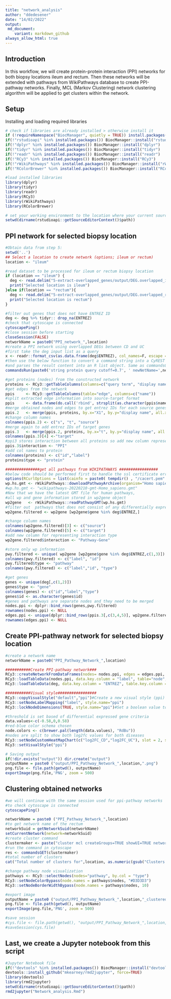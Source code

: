 ```yaml
---
title: "network_analysis"
author: "ddedesener"
date: "14/02/2022"
output:
 md_document:
    variant: markdown_github
always_allow_html: true
---
```

## Introduction
In this workflow, we will create protein-protein interaction (PPI) networks for both biopsy locations ileum and rectum.
Then these networks will be extended with pathways from WikiPathways database to create PPI-pathway networks. Finally, MCL (Markov Clustering) network clustering algorithm will be applied to get clusters within the network.

## Setup
Installing and loading required libraries
```r
# check if libraries are already installed > otherwise install it
if (!requireNamespace("BiocManager", quietly = TRUE)) install.packages("BiocManager")
if(!"rstudioapi" %in% installed.packages()) BiocManager::install("rstudioapi")
if(!"dplyr" %in% installed.packages()) BiocManager::install("dplyr")
if(!"tidyr" %in% installed.packages()) BiocManager::install("tidyr")
if(!"readr" %in% installed.packages()) BiocManager::install("readr")
if(!"RCy3" %in% installed.packages()) BiocManager::install("RCy3")
if(!"rWikiPathways" %in% installed.packages()) BiocManager::install("rWikiPathways")
if(!"RColorBrewer" %in% installed.packages()) BiocManager::install("RColorBrewer")

#load installed libraries
library(dplyr)
library(tidyr)
library(readr)
library(RCy3)
library(rWikiPathways)
library(RColorBrewer)

# set your working environment to the location where your current source file is saved into.
setwd(dirname(rstudioapi::getSourceEditorContext()$path))
```

## PPI network for selected biopsy location
```r
#Obtain data from step 5:
setwd('..')
## Select a location to create network (options; ileum or rectum)
location <- "ileum"

#read dataset to be processed for ileum or rectum biopsy location
if (location == "ileum") {
  deg <- read.delim("5-extract-overlapped_genes/output/DEG.overlapped_ileum")
  print("Selected location is ileum")
}else if(location == "rectum"){ 
  deg <- read.delim("5-extract-overlapped_genes/output/DEG.overlapped_rectum")
  print("Selected location is rectum")
}

#filter out genes that does not have ENTREZ ID 
deg <- deg %>% tidyr:: drop_na(ENTREZ)
#check that cytoscape is connected
cytoscapePing()
#close session before starting
closeSession(FALSE)
networkName = paste0("PPI_network_",location)
#create a PPI network using overlapped DEGs between CD and UC
#first take the deg input list as a query
x <- readr::format_csv(as.data.frame(deg$ENTREZ), col_names=F, escape = "double", eol =",")
#then use the below function to convert a command string into a CyREST query URL, executes a GET request, 
#and parses the result content into an R list object. Same as commandsGET
commandsRun(paste0('string protein query cutoff=0.7', ' newNetName=',networkName, ' query=',x,' limit=0'))

#get proteins (nodes) from the constructed network
proteins <- RCy3::getTableColumns(columns=c("query term", "display name"))
#get edges from the network
ppis     <- RCy3::getTableColumns(table="edge", columns=c("name"))
#split extracted edge information into source-target format
ppis     <- data.frame(do.call('rbind', strsplit(as.character(ppis$name),' (pp) ',fixed=TRUE)))
#merge obtained nodes and edges to get entrez IDs for each source genes 
ppis.2   <- merge(ppis, proteins, by.x="X1", by.y="display name", all.x=T)
#change column names
colnames(ppis.2) <- c("s", "t", "source")
#merge again to add entrez IDs of target genes 
ppis.3   <- merge(ppis.2, proteins, by.x="t", by.y="display name", all.x=T)
colnames(ppis.3)[4] <-"target"
#ppi3 stores interaction between all proteins so add new column represeting type of interaction
ppis.3$interaction <- "PPI"
#add col names to protein
colnames(proteins) <- c("id","label")
proteins$type <- "protein"

###############get all pathways from WIKIPATHWAYS #################
#below code should be performed first to handle the ssl certificate error uploading pathways 
options(RCurlOptions = list(cainfo = paste0( tempdir() , "/cacert.pem" ), ssl.verifypeer = FALSE))
wp.hs.gmt <- rWikiPathways::downloadPathwayArchive(organism="Homo sapiens", format = "gmt")
#wp.hs.gmt <- "wikipathways-20220210-gmt-Homo_sapiens.gmt"
#Now that we have the latest GMT file for human pathways, 
#all wp and gene information stored in wp2gene object
wp2gene   <- rWikiPathways::readPathwayGMT(wp.hs.gmt)
#filter out  pathways that does not consist of any differentially expressed genes 
wp2gene.filtered <- wp2gene [wp2gene$gene %in% deg$ENTREZ,]

#change column names 
colnames(wp2gene.filtered)[3] <- c("source")
colnames(wp2gene.filtered)[5] <- c("target")
#add new column for representing interaction type
wp2gene.filtered$interaction <- "Pathway-Gene"

#store only wp information 
pwy.filtered <- unique( wp2gene [wp2gene$gene %in% deg$ENTREZ,c(1,3)])
colnames(pwy.filtered) <- c("label", "id")
pwy.filtered$type <- "pathway"
colnames(pwy.filtered) <- c("label","id", "type")

#get genes 
genes <- unique(deg[,c(1,2)])
genes$type <- "gene"
colnames(genes) <- c("id","label","type")
genes$id <- as.character(genes$id)
#genes and pathways are separate nodes and they need to be merged
nodes.ppi <- dplyr::bind_rows(genes,pwy.filtered)
rownames(nodes.ppi) <- NULL
edges.ppi <- unique(dplyr::bind_rows(ppis.3[,c(3,4,5)], wp2gene.filtered[,c(3,5,6)]))
rownames(edges.ppi) <- NULL
```
## Create PPI-pathway network for selected biopsy location
```r
#create a network name 
networkName = paste0("PPI_Pathway_Network_",location)

###########Create PPI-pathway network###
RCy3::createNetworkFromDataFrames(nodes= nodes.ppi, edges = edges.ppi, title=networkName, collection=location)
RCy3::loadTableData(nodes.ppi, data.key.column = "label", table="node", table.key.column = "label")
RCy3::loadTableData(deg, data.key.column = "ENTREZ", table.key.column = "id")

###########Visual style#################
RCy3::copyVisualStyle("default","ppi")#Create a new visual style (ppi) by copying a specified style (default)
RCy3::setNodeLabelMapping("label", style.name="ppi")
RCy3::lockNodeDimensions(TRUE, style.name="ppi")#Set a boolean value to have node width and height fixed to a single size value.

#threshold is set based of differential expressed gene criteria
data.values<-c(-0.58,0,0.58) 
#red-blue color schema chosen
node.colors <- c(brewer.pal(length(data.values), "RdBu"))
#nodes are split to show both log2fc values for both diseases 
RCy3::setNodeCustomHeatMapChart(c("log2FC_CD","log2FC_UC"), slot = 2, style.name = "ppi", colors = c("#CC3300","#FFFFFF","#6699FF","#CCCCCC"))
RCy3::setVisualStyle("ppi")

# Saving output
if(!dir.exists("output")) dir.create("output")
outputName = paste0 ("output/PPI_Pathway_Network_",location,".png")
png.file <- file.path(getwd(), outputName)
exportImage(png.file,'PNG', zoom = 500)

```
## Clustering obtained networks
```r
#we will continue with the same session used for ppi-pathway networks
#to check cytoscape is connected
cytoscapePing()

networkName = paste0 ("PPI_Pathway_Network_",location)
#to get network name of the rectum 
networkSuid = getNetworkSuid(networkName)
setCurrentNetwork(network=networkSuid)
#create cluster command
clustermaker <- paste("cluster mcl createGroups=TRUE showUI=TRUE network=SUID:",networkSuid, sep="")
#run the command in cytoscape
res <- commandsGET(clustermaker)
#total number of clusters 
cat("Total number of clusters for",location, as.numeric(gsub("Clusters: ", "", res[1])))

#change pathway node visualization
pathways <- RCy3::selectNodes(nodes="pathway", by.col = "type")
RCy3::setNodeColorBypass(node.names = pathways$nodes, "#D3D3D3")
RCy3::setNodeBorderWidthBypass(node.names = pathways$nodes, 10)

#export image
outputName = paste0 ("output/PPI_Pathway_Network_",location,"_clustered",".png")
png.file <- file.path(getwd(), outputName)
exportImage(png.file,'PNG', zoom = 500)

#save session
#cys.file <- file.path(getwd(), "output/PPI_Pathway_Network_",location,"_clustered",".cys")
#saveSession(cys.file) 
```

## Last, we create a Jupyter notebook from this script
```r
#Jupyter Notebook file
if(!"devtools" %in% installed.packages()) BiocManager::install("devtools")
devtools::install_github("mkearney/rmd2jupyter", force=TRUE)
library(devtools)
library(rmd2jupyter)
setwd(dirname(rstudioapi::getSourceEditorContext()$path))
rmd2jupyter("Network_analysis.Rmd")
```
